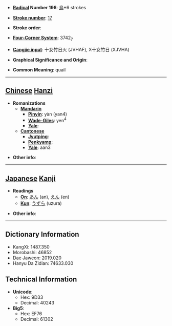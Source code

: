 * '''[[Wiktionary:Chinese radical index| Radical]] Number 196''': [[Wiktionary:Chinese radical index 鳥|鳥]]+6 strokes

* '''[[Wiktionary:Chinese total strokes index|Stroke number]]''': [[Wiktionary:Chinese total strokes index 17|17]]

* '''Stroke order''': 

* '''[[Wiktionary:Chinese four corner index|Four-Corner System]]''': 3742<sub>7</sub>

* '''[[Wiktionary:Chinese Cangjie index|Cangjie input]]''': 十女竹日火 (JVHAF), X十女竹日 (XJVHA)

* '''Graphical Significance and Origin''': 

* '''Common Meaning''': quail

----

== [[Chinese]] [[Hanzi]] ==

* '''Romanizations'''
** '''[[Mandarin]]'''
*** '''[[Pinyin]]''': yàn (yan4)
*** '''[[Wade-Giles]]''': yen<sup>4</sup>
*** '''[[Yale]]''': 
** '''[[Cantonese]]'''
*** '''[[Jyutping]]''':
*** '''[[Penkyamp]]''': 
*** '''[[Yale]]''': aan3

* '''Other info''': 

----

== [[Japanese]] [[Kanji]] ==

* '''Readings'''
** '''[[On]]''': [[あん]] (an), [[えん]] (en)
** '''[[Kun]]''': [[うずら]] (uzura)

* '''Other info''':  

----

== Dictionary Information ==

* KangXi: 1487.350
* Morobashi: 46852
* Dae Jaweon: 2019.020
* Hanyu Da Zidian: 74633.030

== Technical Information ==

* '''Unicode''':
** Hex: 9D33
** Decimal: 40243
* '''Big5''':
** Hex: EF76
** Decimal: 61302